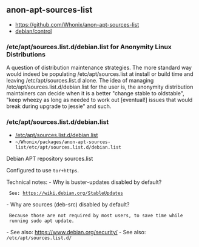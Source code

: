 == anon-apt-sources-list ==

* https://github.com/Whonix/anon-apt-sources-list
* [https://github.com/Whonix/anon-apt-sources-list/blob/master/debian/control debian/control]
===  /etc/apt/sources.list.d/debian.list for Anonymity Linux Distributions ===

A question of distribution maintenance strategies. The more standard
way would indeed be populating /etc/apt/sources.list at install or build time
and leaving /etc/apt/sources.list.d alone. The idea of managing
/etc/apt/sources.list.d/debian.list for the user is, the anonymity
distribution maintainers can decide when it is a better "change stable to
oldstable", "keep wheezy as long as needed to work out [eventual!] issues
that would break during upgrade to jessie" and such.
=== /etc/apt/sources.list.d/debian.list ===

* [https://github.com/Whonix/anon-apt-sources-list/blob/master/etc/apt/sources.list.d/debian.list /etc/apt/sources.list.d/debian.list]
* <code>~/Whonix/packages/anon-apt-sources-list/etc/apt/sources.list.d/debian.list</code>

Debian APT repository sources.list

Configured to use <code>tor+https</code>.

Technical notes:
- Why is buster-updates disabled by default?
  See: https://wiki.debian.org/StableUpdates
- Why are sources (deb-src) disabled by default?
  Because those are not required by most users, to save time while
  running <code>sudo apt update</code>.
- See also: https://www.debian.org/security/
- See also: <code>/etc/apt/sources.list.d/</code>
